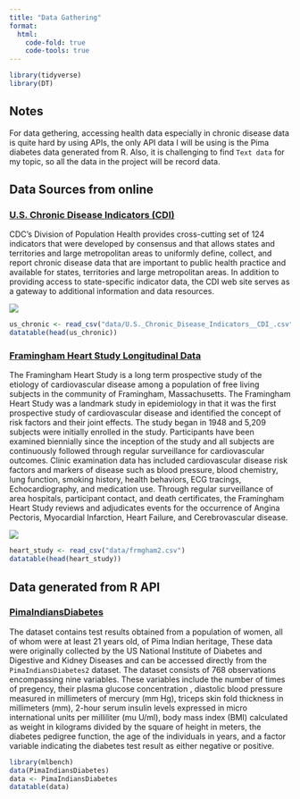 ---
title: "Data Gathering"
format:
  html:
    code-fold: true
    code-tools: true
---

```{r, message=FALSE, warning=FALSE}
library(tidyverse)
library(DT)
```

## Notes
For data gethering, accessing health data especially in chronic disease data is quite hard by using APIs, the only API data I will be using is the Pima diabetes data generated from R. Also, it is challenging to find `Text data` for my topic, so all the data in the project will be record data.

## Data Sources from online

### [U.S. Chronic Disease Indicators (CDI)](https://catalog.data.gov/dataset/u-s-chronic-disease-indicators-cdi)

CDC's Division of Population Health provides cross-cutting set of 124 indicators that were developed by consensus and that allows states and territories and large metropolitan areas to uniformly define, collect, and report chronic disease data that are important to public health practice and available for states, territories and large metropolitan areas. In addition to providing access to state-specific indicator data, the CDI web site serves as a gateway to additional information and data resources.

![](images/cdc.png)

```{r, message=FALSE, warning=FALSE}
us_chronic <- read_csv("data/U.S._Chronic_Disease_Indicators__CDI_.csv")
datatable(head(us_chronic))
```



### [Framingham Heart Study Longitudinal Data](https://www.framinghamheartstudy.org/fhs-for-researchers/data-available-overview/)

The Framingham Heart Study is a long term prospective study of the etiology of cardiovascular disease among a population of free living subjects in the community of Framingham, Massachusetts. The Framingham Heart Study was a landmark study in epidemiology in that it was the first prospective study of cardiovascular disease and identified the concept of risk factors and their joint effects. The study began in 1948 and 5,209 subjects were initially enrolled in the study. Participants have been examined biennially since the inception of the study and all subjects are continuously followed through regular surveillance for cardiovascular outcomes. Clinic examination data has included cardiovascular disease risk factors and markers of disease such as blood pressure, blood chemistry, lung function, smoking history, health behaviors, ECG tracings, Echocardiography, and medication use. Through regular surveillance of area hospitals, participant contact, and death certificates, the Framingham Heart Study reviews and adjudicates events for the occurrence of Angina Pectoris, Myocardial Infarction, Heart Failure, and Cerebrovascular disease.

![](images/fh.jpg)

```{r, warning=FALSE, message=FALSE}
heart_study <- read_csv("data/frmgham2.csv")
datatable(head(heart_study))
```


## Data generated from R API


### [PimaIndiansDiabetes](https://search.r-project.org/CRAN/refmans/mlbench/html/PimaIndiansDiabetes.html)


The dataset contains test results obtained from a population of women, all of whom were at least 21 years old, of Pima Indian heritage, These data were originally collected by the US National Institute of Diabetes and Digestive and Kidney Diseases and can be accessed directly from the `PimaIndiansDiabetes2` dataset. The dataset consists of 768 observations encompassing nine variables. These variables include the number of times of pregency, their plasma glucose concentration , diastolic blood pressure measured in millimeters of mercury (mm Hg), triceps skin fold thickness in millimeters (mm), 2-hour serum insulin levels expressed in micro international units per milliliter (mu U/ml), body mass index (BMI) calculated as weight in kilograms divided by the square of height in meters, the diabetes pedigree function, the age of the individuals in years, and a factor variable indicating the diabetes test result as either negative or positive. 

```{r}
library(mlbench)
data(PimaIndiansDiabetes)
data <- PimaIndiansDiabetes
datatable(data)
```


